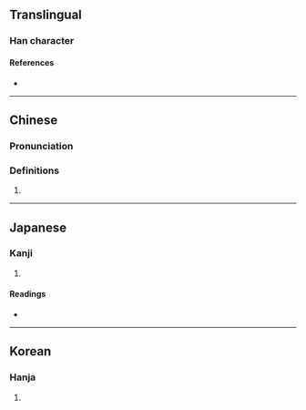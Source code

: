 {{character info}}
==Translingual==

===Han character===
{{Han char|rn=18|rad=刀|as=04|sn=6|four=|canj=ONLN,XONLN|ids=⿰气刂}}

====References====
* {{Han ref|kx=0137.060|dkj=01882|dj=0308.120|hdz=10326.080|uh=520F|ud=21007}}

----

==Chinese==
{{zh-forms}}

===Pronunciation===
{{zh-pron
|m=jī
|c=gei1
|mc=y
|oc=y
|ma=
|cat=
}}

===Definitions===
{{zh-hanzi}}

# {{rfdef|zh}}

----

==Japanese==

===Kanji===
{{ja-kanji|grade=|rs=刀04}}

# {{rfdef|ja|sort=刀04}}

====Readings====
* {{ja-readings|on=[[き]] (ki), [[け]] (ke), [[かい]] (kai)|kun=[[たつ]] (tatsu), [[さす]] (sasu), [[ころす]] (korosu)}}

----

==Korean==

===Hanja===
{{ko-hanja|기}}

# {{rfdef|ko|sort=刀04}}